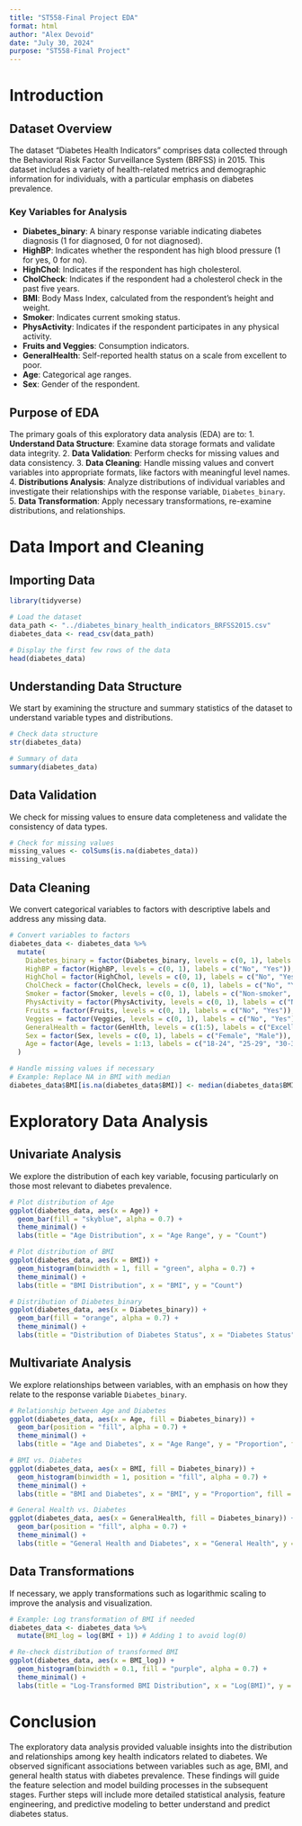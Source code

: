 ```yaml
---
title: "ST558-Final Project EDA"
format: html
author: "Alex Devoid" 
date: "July 30, 2024"
purpose: "ST558-Final Project"
---
```

  
  
# Introduction

## Dataset Overview
  
The dataset "Diabetes Health Indicators" comprises data collected through the Behavioral Risk Factor Surveillance System (BRFSS) in 2015. This dataset includes a variety of health-related metrics and demographic information for individuals, with a particular emphasis on diabetes prevalence.

### Key Variables for Analysis
- **Diabetes_binary**: A binary response variable indicating diabetes diagnosis (1 for diagnosed, 0 for not diagnosed).
- **HighBP**: Indicates whether the respondent has high blood pressure (1 for yes, 0 for no).
- **HighChol**: Indicates if the respondent has high cholesterol.
- **CholCheck**: Indicates if the respondent had a cholesterol check in the past five years.
- **BMI**: Body Mass Index, calculated from the respondent's height and weight.
- **Smoker**: Indicates current smoking status.
- **PhysActivity**: Indicates if the respondent participates in any physical activity.
- **Fruits and Veggies**: Consumption indicators.
- **GeneralHealth**: Self-reported health status on a scale from excellent to poor.
- **Age**: Categorical age ranges.
- **Sex**: Gender of the respondent.

## Purpose of EDA
The primary goals of this exploratory data analysis (EDA) are to:
  1. **Understand Data Structure**: Examine data storage formats and validate data integrity.
2. **Data Validation**: Perform checks for missing values and data consistency.
3. **Data Cleaning**: Handle missing values and convert variables into appropriate formats, like factors with meaningful level names.
4. **Distributions Analysis**: Analyze distributions of individual variables and investigate their relationships with the response variable, `Diabetes_binary`.
5. **Data Transformation**: Apply necessary transformations, re-examine distributions, and relationships.

# Data Import and Cleaning

## Importing Data


```r
library(tidyverse)

# Load the dataset
data_path <- "../diabetes_binary_health_indicators_BRFSS2015.csv"
diabetes_data <- read_csv(data_path)

# Display the first few rows of the data
head(diabetes_data)
```

## Understanding Data Structure

We start by examining the structure and summary statistics of the dataset to understand variable types and distributions.

```r
# Check data structure
str(diabetes_data)

# Summary of data
summary(diabetes_data)
```

## Data Validation

We check for missing values to ensure data completeness and validate the consistency of data types.

```r
# Check for missing values
missing_values <- colSums(is.na(diabetes_data))
missing_values
```

## Data Cleaning

We convert categorical variables to factors with descriptive labels and address any missing data.

```r
# Convert variables to factors
diabetes_data <- diabetes_data %>%
  mutate(
    Diabetes_binary = factor(Diabetes_binary, levels = c(0, 1), labels = c("No", "Yes")),
    HighBP = factor(HighBP, levels = c(0, 1), labels = c("No", "Yes")),
    HighChol = factor(HighChol, levels = c(0, 1), labels = c("No", "Yes")),
    CholCheck = factor(CholCheck, levels = c(0, 1), labels = c("No", "Yes")),
    Smoker = factor(Smoker, levels = c(0, 1), labels = c("Non-smoker", "Smoker")),
    PhysActivity = factor(PhysActivity, levels = c(0, 1), labels = c("No", "Yes")),
    Fruits = factor(Fruits, levels = c(0, 1), labels = c("No", "Yes")),
    Veggies = factor(Veggies, levels = c(0, 1), labels = c("No", "Yes")),
    GeneralHealth = factor(GenHlth, levels = c(1:5), labels = c("Excellent", "Very Good", "Good", "Fair", "Poor")),
    Sex = factor(Sex, levels = c(0, 1), labels = c("Female", "Male")),
    Age = factor(Age, levels = 1:13, labels = c("18-24", "25-29", "30-34", "35-39", "40-44", "45-49", "50-54", "55-59", "60-64", "65-69", "70-74", "75-79", "80+"))
  )

# Handle missing values if necessary
# Example: Replace NA in BMI with median
diabetes_data$BMI[is.na(diabetes_data$BMI)] <- median(diabetes_data$BMI, na.rm = TRUE)
```

# Exploratory Data Analysis

## Univariate Analysis

We explore the distribution of each key variable, focusing particularly on those most relevant to diabetes prevalence.

```r
# Plot distribution of Age
ggplot(diabetes_data, aes(x = Age)) +
  geom_bar(fill = "skyblue", alpha = 0.7) +
  theme_minimal() +
  labs(title = "Age Distribution", x = "Age Range", y = "Count")

# Plot distribution of BMI
ggplot(diabetes_data, aes(x = BMI)) +
  geom_histogram(binwidth = 1, fill = "green", alpha = 0.7) +
  theme_minimal() +
  labs(title = "BMI Distribution", x = "BMI", y = "Count")

# Distribution of Diabetes_binary
ggplot(diabetes_data, aes(x = Diabetes_binary)) +
  geom_bar(fill = "orange", alpha = 0.7) +
  theme_minimal() +
  labs(title = "Distribution of Diabetes Status", x = "Diabetes Status", y = "Count")
```

## Multivariate Analysis

We explore relationships between variables, with an emphasis on how they relate to the response variable `Diabetes_binary`.

```r
# Relationship between Age and Diabetes
ggplot(diabetes_data, aes(x = Age, fill = Diabetes_binary)) +
  geom_bar(position = "fill", alpha = 0.7) +
  theme_minimal() +
  labs(title = "Age and Diabetes", x = "Age Range", y = "Proportion", fill = "Diabetes")

# BMI vs. Diabetes
ggplot(diabetes_data, aes(x = BMI, fill = Diabetes_binary)) +
  geom_histogram(binwidth = 1, position = "fill", alpha = 0.7) +
  theme_minimal() +
  labs(title = "BMI and Diabetes", x = "BMI", y = "Proportion", fill = "Diabetes")

# General Health vs. Diabetes
ggplot(diabetes_data, aes(x = GeneralHealth, fill = Diabetes_binary)) +
  geom_bar(position = "fill", alpha = 0.7) +
  theme_minimal() +
  labs(title = "General Health and Diabetes", x = "General Health", y = "Proportion", fill = "Diabetes")
```

## Data Transformations

If necessary, we apply transformations such as logarithmic scaling to improve the analysis and visualization.

```r
# Example: Log transformation of BMI if needed
diabetes_data <- diabetes_data %>%
  mutate(BMI_log = log(BMI + 1)) # Adding 1 to avoid log(0)

# Re-check distribution of transformed BMI
ggplot(diabetes_data, aes(x = BMI_log)) +
  geom_histogram(binwidth = 0.1, fill = "purple", alpha = 0.7) +
  theme_minimal() +
  labs(title = "Log-Transformed BMI Distribution", x = "Log(BMI)", y = "Count")
```

# Conclusion

The exploratory data analysis provided valuable insights into the distribution and relationships among key health indicators related to diabetes. We observed significant associations between variables such as age, BMI, and general health status with diabetes prevalence. These findings will guide the feature selection and model building processes in the subsequent stages. Further steps will include more detailed statistical analysis, feature engineering, and predictive modeling to better understand and predict diabetes status.